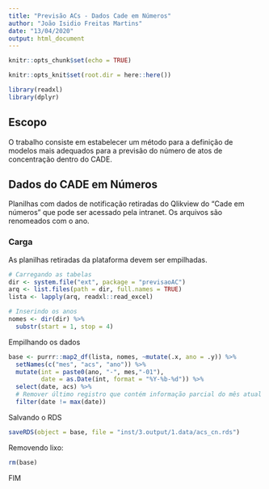 ```yaml
---
title: "Previsão ACs - Dados Cade em Números"
author: "João Isidio Freitas Martins"
date: "13/04/2020"
output: html_document
---
```


```r
knitr::opts_chunk$set(echo = TRUE)

knitr::opts_knit$set(root.dir = here::here())

library(readxl)
library(dplyr)
```

## Escopo

O trabalho consiste em estabelecer um método para a definição de modelos mais adequados para a previsão do número de atos de concentração dentro do CADE.

## Dados do CADE em Números

Planilhas com dados de notificação retiradas do Qlikview do "Cade em números" que pode ser acessado pela intranet. Os arquivos são renomeados com o ano.

### Carga

As planilhas retiradas da plataforma devem ser empilhadas.
```r
# Carregando as tabelas
dir <- system.file("ext", package = "previsaoAC")
arq <- list.files(path = dir, full.names = TRUE)
lista <- lapply(arq, readxl::read_excel)

# Inserindo os anos
nomes <- dir(dir) %>% 
  substr(start = 1, stop = 4)
```

Empilhando os dados

```r
base <- purrr::map2_df(lista, nomes, ~mutate(.x, ano = .y)) %>% 
  setNames(c("mes", "acs", "ano")) %>% 
  mutate(int = paste0(ano, "-", mes,"-01"),
         date = as.Date(int, format = "%Y-%b-%d")) %>% 
  select(date, acs) %>% 
  # Remover último registro que contém informação parcial do mês atual
  filter(date != max(date))
```

Salvando o RDS
```r
saveRDS(object = base, file = "inst/3.output/1.data/acs_cn.rds")
```

Removendo lixo:
```r
rm(base)
```

FIM
